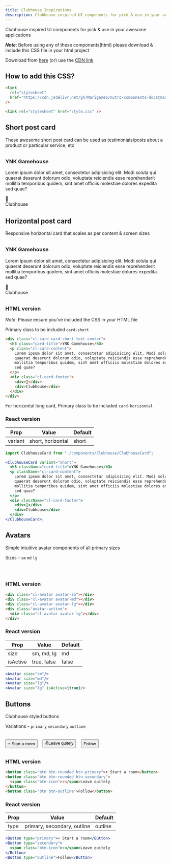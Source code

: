```yaml
---
title: Clubhouse Inspirations
description: Clubhouse inspired UI components for pick & use in your awesome applications
---
```


Clubhouse inspired UI components for pick & use in your awesome applications

_**Note**_: Before using any of these components(html) please download & include this CSS file in your html project

Download from [here](https://github.com/Marigameo/nutro-components-docs/blob/main/src/docs/components/style.css) (or) use the
[CDN link](https://cdn.jsdelivr.net/gh/Marigameo/nutro-components-docs@main/src/docs/components/style.css)

## How to add this CSS?

```html title=as-cdn
<link
  rel="stylesheet"
  href="https://cdn.jsdelivr.net/gh/Marigameo/nutro-components-docs@main/src/docs/components/style.css"
/>
```

```html title=download-and-added-as-file
<link rel="stylesheet" href="style.css" />
```

## Short post card

These awesome short post card can be used as testimonials/posts about a product or particular service, etc


<section style="margin: 2rem 0">
  <div class="cl-card card-short text-center">
    <h3 class="card-title">YNK Gamehouse</h3>
    <p class="cl-card-content">
      Lorem ipsum dolor sit amet, consectetur adipisicing elit. Modi soluta qui
      quaerat deserunt dolorum odio, voluptate reiciendis esse reprehenderit
      mollitia temporibus quidem, sint amet officiis molestiae dolores expedita
      sed quae?
    </p>
    <div class="cl-card-footer">
      <div>👋</div>
      <div>Clubhouse</div>
    </div>
  </div>
</section>

## Horizontal post card

Responsive horizontal card that scales as per content & screen sizes

<section style="margin: 2rem 0">
  <div class="cl-card card-horizontal text-center">
    <h3 class="card-title">YNK Gamehouse</h3>
    <p class="cl-card-content">
      Lorem ipsum dolor sit amet, consectetur adipisicing elit. Modi soluta qui
      quaerat deserunt dolorum odio, voluptate reiciendis esse reprehenderit
      mollitia temporibus quidem, sint amet officiis molestiae dolores expedita
      sed quae?
    </p>
    <div class="cl-card-footer">
      <div>👋</div>
      <div>Clubhouse</div>
    </div>
  </div>
</section>

### HTML version

_Note_: Please ensure you've included the CSS in your HTML file

Primary class to be included `card-short`

```html title=src/post-card.html
<div class="cl-card card-short text-center">
  <h3 class="card-title">YNK Gamehouse</h3>
  <p class="cl-card-content">
    Lorem ipsum dolor sit amet, consectetur adipisicing elit. Modi soluta qui
    quaerat deserunt dolorum odio, voluptate reiciendis esse reprehenderit
    mollitia temporibus quidem, sint amet officiis molestiae dolores expedita
    sed quae?
  </p>
  <div class="cl-card-footer">
    <div>👋</div>
    <div>Clubhouse</div>
  </div>
</div>
```

For horizontal long card,
Primary class to be included `card-horizontal`

### React version

| Prop    | Value             | Default |
| ------- | ----------------- | ------- |
| variant | short, horizontal | short   |

```jsx
import ClubhouseCard from "./components/Clubhouse/ClubhouseCard";

<ClubhouseCard variant="short">
  <h3 className="card-title">YNK Gamehouse</h3>
  <p className="cl-card-content">
    Lorem ipsum dolor sit amet, consectetur adipisicing elit. Modi soluta qui
    quaerat deserunt dolorum odio, voluptate reiciendis esse reprehenderit
    mollitia temporibus quidem, sint amet officiis molestiae dolores expedita
    sed quae?
  </p>
  <div className="cl-card-footer">
    <div>👋</div>
    <div>Clubhouse</div>
  </div>
</ClubhouseCard>;
```

## Avatars

Simple intuitive avatar components of all primary sizes

Sizes - `sm` `md` `lg`

<section style="display: flex; margin: 2rem 0">
  <div class="cl-avatar avatar-sm" style="margin-right: 1.6rem"></div>
  <div class="cl-avatar avatar-md" style="margin-right: 1.6rem"></div>
  <div class="cl-avatar avatar-lg" style="margin-right: 1.6rem"></div>
  <div class="avatar-active">
    <div class="cl-avatar avatar-lg"></div>
  </div>
</section>

### HTML version

```html title=src/post-card.html
<div class="cl-avatar avatar-sm"></div>
<div class="cl-avatar avatar-md"></div>
<div class="cl-avatar avatar-lg"></div>
<div class="avatar-active">
  <div class="cl-avatar avatar-lg"></div>
</div>
```

### React version

| Prop     | Value       | Default |
| -------- | ----------- | ------- |
| size     | sm, md, lg  | md      |
| isActive | true, false | false   |

```jsx
<Avatar size="sm"/>
<Avatar size="md"/>
<Avatar size="lg"/>
<Avatar size="lg" isActive={true}/>
```

## Buttons

Clubhouse styled buttons

Variations - `primary` `secondary` `outline`

<section style="display: flex; margin: 2rem 0">
  <button class="btn btn-rounded btn-primary" style="margin-right: 1rem">
    + Start a room
  </button>
  <button class="btn btn-rounded btn-secondary" style="margin-right: 1rem">
    <span class="btn-icon">✌️</span>Leave quitely
  </button>
  <button class="btn btn-outline">Follow</button>
</section>

### HTML version

```html title=src/post-card.html
<button class="btn btn-rounded btn-primary">+ Start a room</button>
<button class="btn btn-rounded btn-secondary">
  <span class="btn-icon">✌️</span>Leave quitely
</button>
<button class="btn btn-outline">Follow</button>
```

### React version

| Prop | Value                       | Default |
| ---- | --------------------------- | ------- |
| type | primary, secondary, outline | outline |

```jsx
<Button type="primary">+ Start a room</Button>
<Button type="secondary">
  <span class="btn-icon">✌️</span>Leave quitely
</Button>
<Button type="outline">Follow</Button>
```
